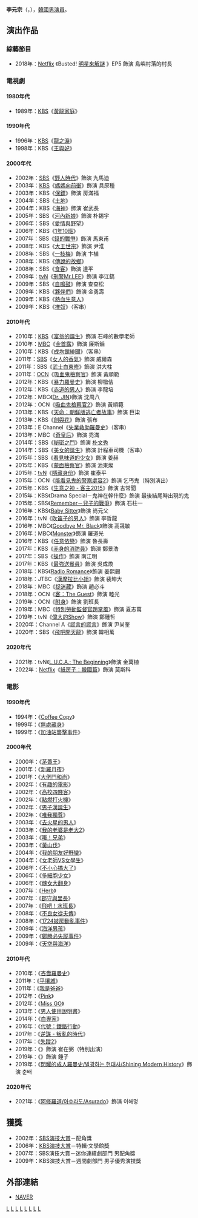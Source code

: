 {{BLP unsourced|time=2021-10-14T05:33:50+00:00}}
{{藝人
|姓名 = 李元宗
|類型 = 男演员
|圖片 = Lee Won-jong from acrofan.jpg
|圖片尺寸 =
|圖片簡介 =
|本名 =
|外文名 = 이원종
|外文 = ko
|羅馬拼音 =
|英文名 =
|暱稱 =
|其他藝名 =
|國籍 = {{KOR}}
|民族 =
|籍貫 =
|出生日期 = {{Birth date and age|1966|1|1}}
|出生地點 = {{KOR}}[[忠淸南道|忠淸南道]][[扶餘郡|扶餘郡]]
|逝世日期 =
|逝世地點 =
|職業 = [[演員|演員]]
|語言 = [[韓語|韓語]]
|教育程度 = [[京畿大學|京畿大學]]行政學學士
|宗教信仰 =
|配偶 = 
|兒女 = 2女
|父母 =
|出道地點 =
|出道作 =
|出道日期 =
|代表作 =
|活躍年代 =
|唱片公司 =
|經紀公司 = dainent Entertainment
|網站 =
|相關團體 =
|獎項 =
|IMDb =
}}
'''李元宗'''（{{lang-ko|이원종}}，{{bd|1966年|1月1日}}），[[韓國|韓國]][[男演員|男演員]]。

== 演出作品 ==
=== 綜藝節目 ===
*2018年：[[Netflix|Netflix]] 《Busted! [[明星來解謎|明星來解謎]] 》EP5 飾演 島嶼村落的村長

=== 電視劇 ===
==== 1980年代 ====
*1989年：[[韓國放送公社|KBS]]《[[黃龍家庭|黃龍家庭]]》
==== 1990年代 ====
*1996年：[[韓國放送公社|KBS]]《[[龍之淚|龍之淚]]》
*1998年：KBS《[[王與妃|王與妃]]》
==== 2000年代 ====
*2002年：[[SBS_(韓國)|SBS]]《[[野人時代|野人時代]]》飾演 九馬迪
*2003年：[[韓國放送公社|KBS]]《[[媽媽向前衝|媽媽向前衝]]》飾演 具原種
*2003年：KBS《[[保鏢_(韓國電視劇)|保鏢]]》飾演 房滿福
*2004年：SBS《[[土地_(2004年電視劇)|土地]]》
*2004年：KBS《[[海神_(電視劇)|海神]]》飾演 崔武長
*2005年：SBS《[[河內新娘|河內新娘]]》飾演 朴錫宇
*2006年：SBS《[[愛情與野望#2006年|愛情與野望]]》
*2006年：KBS《[[1年10班|1年10班]]》
*2007年：SBS《[[錢的戰爭|錢的戰爭]]》飾演 馬東甫
*2008年：KBS《[[大王世宗|大王世宗]]》飾演 尹淮
*2008年：SBS《[[一枝梅|一枝梅]]》飾演 卞植
*2008年：KBS《[[傳說的故鄉|傳說的故鄉]]》
*2008年：SBS《[[食客_(電視劇)|食客]]》飾演 達平
*2009年：[[tvN|tvN]]《[[刑警Mr.LEE|刑警Mr.LEE]]》飾演 李江鎬
*2009年：SBS《[[自鳴鼓|自鳴鼓]]》飾演 查查松
*2009年：KBS《[[夥伴們|夥伴們]]》飾演 金勇壽
*2009年：KBS《[[熱血生意人|熱血生意人]]》
*2009年：KBS《[[推奴|推奴]]》（客串）
==== 2010年代 ====
*2010年：[[韓國放送公社|KBS]]《[[富翁的誕生|富翁的誕生]]》飾演 石峰的數學老師
*2010年：[[文化廣播_(韓國)|MBC]]《[[金首露_(電視劇)|金首露]]》飾演 廉斯鑡
*2010年：KBS《[[成均館緋聞|成均館緋聞]]》（客串）
*2011年：[[SBS_(韓國)|SBS]]《[[女人的香氣|女人的香氣]]》飾演 威爾森
*2011年：SBS《[[武士白東修|武士白東修]]》飾演 洪大柱
*2011年：[[OCN|OCN]]《[[吸血鬼檢察官#第一季|吸血鬼檢察官]]》飾演 黃順範
*2012年：KBS《[[暴力羅曼史|暴力羅曼史]]》飾演 柳楹佶
*2012年：KBS《[[赤道的男人|赤道的男人]]》飾演 李龍培
*2012年：MBC《[[Dr._JIN|Dr. JIN]]》飾演 沈周八
*2012年：OCN《[[吸血鬼檢察官#第二季|吸血鬼檢察官2]]》飾演 黃順範
*2013年：KBS《[[天命：朝鮮版逃亡者故事|天命：朝鮮版逃亡者故事]]》飾演 巨柒
*2013年：KBS《[[劍與花|劍與花]]》飾演 張布
*2013年：E Channel《[[失業救助羅曼史|失業救助羅曼史]]》（客串）
*2013年：MBC《[[奇皇后_(電視劇)|奇皇后]]》飾演 禿滿
*2014年：SBS《[[秘密之門|秘密之門]]》飾演 [[朴文秀|朴文秀]]
*2014年：SBS《[[美女的誕生|美女的誕生]]》飾演 計程車司機（客串）
*2015年：SBS《[[看見味道的少女|看見味道的少女]]》飾演 姜赫
*2015年：KBS《[[蒙面檢察官|蒙面檢察官]]》飾演 池東燦
*2015年：[[tvN|tvN]]《[[隱藏身份|隱藏身份]]》飾演 崔泰平
*2015年：OCN《[[能看見鬼的警察處容|能看見鬼的警察處容2]]》飾演 乞丐鬼（特別演出）
*2015年：KBS《[[生意之神_-_客主2015|生意之神 - 客主2015]]》飾演 吉常聞
*2015年：KBS《Drama Special－鬼神在幹什麼》飾演 最後結尾時出現的鬼
*2015年：SBS《[[Remember－兒子的戰爭|Remember－兒子的戰爭]]》飾演 石柱一
*2016年：KBS《[[Baby_Sitter|Baby Sitter]]》飾演 尚元父
*2016年：tvN《[[吹笛子的男人|吹笛子的男人]]》飾演 李哲龍
*2016年：MBC《[[Goodbye_Mr._Black|Goodbye Mr. Black]]》飾演 高晟敏
*2016年：MBC《[[Monster_(電視劇)|Monster]]》飾演 羅道光
*2016年：KBS《[[任意依戀|任意依戀]]》飾演 魯長壽
*2017年：KBS《[[赤身的消防員|赤身的消防員]]》飾演 鄭景浩
*2017年：SBS《[[操作_(電視劇)|操作]]》飾演 南江明
*2017年：KBS《[[最強送餐員|最強送餐員]]》飾演 吳成煥
*2018年：KBS《[[Radio_Romance|Radio Romance]]》飾演 姜熙錫
*2018年：JTBC《[[漢摩拉比小姐|漢摩拉比小姐]]》飾演 裴坤大
*2018年：MBC《[[捉迷藏_(韓國電視劇)|捉迷藏]]》飾演 趙必斗
*2018年：OCN《[[客：The_Guest|客：The Guest]]》飾演 睦光
*2019年：OCN《[[附身_(電視劇)|附身]]》飾演 劉班長
*2019年：MBC《[[特別勞動監督官趙掌風|特別勞動監督官趙掌風]]》飾演 夏志萬
*2019年：tvN《[[偉大的Show|偉大的Show]]》飾演 鄭鍾哲
*2020年：Channel A《[[謊言的謊言|謊言的謊言]]》飾演 尹尚奎
*2020年：SBS《[[飛吧開天龍|飛吧開天龍]]》飾演 韓相萬
==== 2020年代 ====
*2021年：tvN《[[L.U.C.A.:_The_Beginning|L.U.C.A.: The Beginning]]》飾演 金萬植
*2022年：[[Netflix|Netflix]]《[[紙房子：韓國篇|紙房子：韓國篇]]》飾演 莫斯科

=== 電影 ===
==== 1990年代 ====
*1994年：《[[Coffee_Copy|Coffee Copy]]》
*1999年：《[[無處藏身|無處藏身]]》
*1999年：《[[加油站襲擊事件|加油站襲擊事件]]》
==== 2000年代 ====
*2000年：《[[茅躉王|茅躉王]]》
*2001年：《[[新羅月夜|新羅月夜]]》
*2001年：《[[大佬鬥和尚|大佬鬥和尚]]》
*2002年：《[[有趣的電影|有趣的電影]]》
*2002年：《[[高校四賤客|高校四賤客]]》
*2002年：《[[點燃打火機|點燃打火機]]》
*2002年：《[[男子漢誕生|男子漢誕生]]》
*2002年：《[[唯我獨尊|唯我獨尊]]》
*2003年：《[[去火星的男人|去火星的男人]]》
*2003年：《[[我的老婆是老大2|我的老婆是老大2]]》
*2003年：《[[哦！兄弟|哦！兄弟]]》
*2003年：《[[黃山伐|黃山伐]]》
*2004年：《[[我的朋友好野蠻|我的朋友好野蠻]]》
*2004年：《[[女老師VS女學生|女老師VS女學生]]》
*2006年：《[[不小心搞大了|不小心搞大了]]》
*2006年：《[[多細胞少女|多細胞少女]]》
*2006年：《[[醜女大翻身|醜女大翻身]]》
*2007年：《[[Herb|Herb]]》
*2007年：《[[郡守與里長|郡守與里長]]》
*2007年：《[[飛吧！水班長|飛吧！水班長]]》
*2008年：《[[不良女從夫傳|不良女從夫傳]]》
*2008年：《[[1724妓房動亂事件|1724妓房動亂事件]]》
*2009年：《[[海洋男孩|海洋男孩]]》
*2009年：《[[鄭勝必失蹤事件|鄭勝必失蹤事件]]》
*2009年：《[[天空與海洋|天空與海洋]]》
==== 2010年代 ====
*2010年：《[[吝嗇羅曼史|吝嗇羅曼史]]》
*2011年：《[[平壤城_(電影)|平壤城]]》
*2011年：《[[我是爸爸|我是爸爸]]》
*2012年：《[[Pink_(韓影)|Pink]]》
*2012年：《[[Miss_GO|Miss GO]]》
*2013年：《[[男人使用說明書|男人使用說明書]]》
*2014年：《[[白專家|白專家]]》
*2016年：《[[代號：鐵鉻行動|代號：鐵鉻行動]]》
*2017年：《[[逆謀_-_叛亂的時代|逆謀 - 叛亂的時代]]》
*2017年：《[[失蹤2|失蹤2]]》
*2019年：《{{link-ko|自行車王嚴福童|자전차왕 엄복동}}》飾演 崔在弼（特別出演）
*2019年：《{{link-ko|成大器者|크게 될 놈}}》飾演 錘子
*2019年：《[[閃耀的成人羅曼史/발광하는_현대사/Shining_Modern_History|閃耀的成人羅曼史/발광하는 현대사/Shining Modern History]]》飾演 춘배
==== 2020年代 ====
*2021年：《[[阿修羅道/아수라도/Asurado|阿修羅道/아수라도/Asurado]]》飾演 이해명

== 獲獎 ==
*2002年：[[SBS演技大賞|SBS演技大賞]]－配角獎
*2006年：[[KBS演技大賞|KBS演技大賞]]－特輯·文學館獎
*2007年：SBS演技大賞－迷你連續劇部門 男配角獎
*2009年：KBS演技大賞－週間劇部門 男子優秀演技獎

== 外部連結 ==
*[http://people.search.naver.com/search.naver?where=nexearch&query=%EC%9D%B4%EC%9B%90%EC%A2%85&sm=tab_etc&ie=utf8&key=PeopleService&os=94808 NAVER] {{Wayback|url=http://people.search.naver.com/search.naver?where=nexearch&query=%EC%9D%B4%EC%9B%90%EC%A2%85&sm=tab_etc&ie=utf8&key=PeopleService&os=94808 |date=20200418193233 }}{{ko}}


{{Dainent Entertainment}}
[[Category:韓國電視演員|L]]
[[Category:韓國電影演員|L]]
[[Category:韓國舞台演員|L]]
[[Category:京畿大學校友|L]]
[[Category:忠清南道出身人物|L]]
[[Category:李姓|L]]
[[Category:韓國男演員|L]]
[[Category:1966年出生|L]]